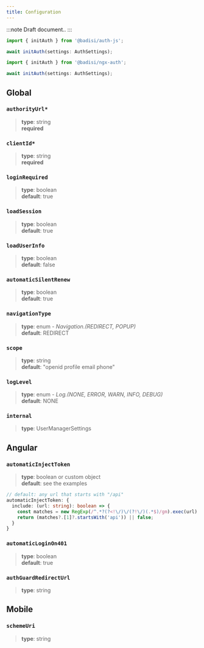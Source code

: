 ```yaml
---
title: Configuration
---
```




:::note
Draft document..
:::

<Tabs>
<TabItem value="auth-js" label="VanillaJS" default>

```js
import { initAuth } from '@badisi/auth-js';

await initAuth(settings: AuthSettings);
```

</TabItem>
<TabItem value="ngx-auth" label="Angular">

```ts
import { initAuth } from '@badisi/ngx-auth';

await initAuth(settings: AuthSettings);
```

</TabItem>
</Tabs>


## Global

### `authorityUrl*`
> **type**: string<br/>
> **required**

### `clientId*`
> **type**: string<br/>
> **required**

### `loginRequired`
> **type**: boolean<br/>
> **default**: true

### `loadSession`
> **type**: boolean<br/>
> **default**: true

### `loadUserInfo`
> **type**: boolean<br/>
> **default**: false

### `automaticSilentRenew`
> **type**: boolean<br/>
> **default**: true

### `navigationType`
> **type**: enum - *Navigation.(REDIRECT, POPUP)*<br/>
> **default**: REDIRECT

### `scope`
> **type**: string<br/>
> **default**: "openid profile email phone"

### `logLevel`
> **type**: enum - *Log.(NONE, ERROR, WARN, INFO, DEBUG)*<br/>
> **default**: NONE

### `internal`
> **type**: UserManagerSettings<br/>


## Angular

### `automaticInjectToken`
> **type**: boolean or custom object<br/>
> **default**: see the examples

```ts title="Examples"
// default: any url that starts with "/api"
automaticInjectToken: {
  include: (url: string): boolean => {
    const matches = new RegExp(/^.*?(?<!\/)\/(?!\/)(.*$)/gm).exec(url);
    return (matches?.[1]?.startsWith('api')) || false;
  }
}
```

### `automaticLoginOn401`
> **type**: boolean<br/>
> **default**: true

### `authGuardRedirectUrl`
> **type**: string<br/>


## Mobile

### `schemeUri`
> **type**: string<br/>
